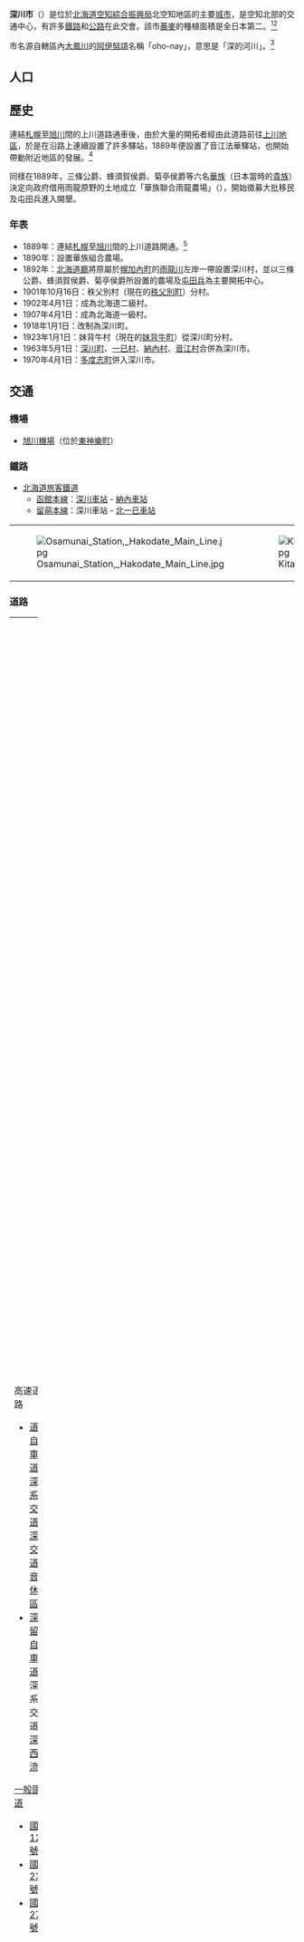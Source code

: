 {{日本都市
| 自治體名=深川市
| 圖像=JR Hakodate-Main-Line・Rumoi-Main-Line Fukagawa Station building.jpg
| 圖像大小=240px
| 圖像說明=[[深川站|深川站]]
| 市章=Symbol of Fukagawa Hokkaido.svg
| 市旗=Flag of Fukagawa, Hokkaido.svg
| 日文原名=深川市
| 平假名=ふかがわし
| 羅馬字拼音=Fukagawa-shi
| 都道府縣=北海道
| 支廳=空知綜合振興局
| 編號=01228-9
| 面積=529.23
| 邊界未定=
| 人口={{自治體人口/北海道|深川市}}
| 統計時間={{自治體人口/北海道|date}}
| 自治體=[[蘆別市|蘆別市]]、[[赤平市|赤平市]]、[[瀧川市|瀧川市]]、<br />[[妹背牛町|妹背牛町]]、[[秩父別町|秩父別町]]、[[沼田町|沼田町]]、<br />[[幌加內町|幌加內町]]、[[旭川市|旭川市]]、[[小平町|小平町]]
| 樹=[[白樺|白樺]]
| 花=[[菊花|菊花]]
| 鳥=[[杜鵑|杜鵑]]
| 其他象徵物=
| 其他象徵=
| 市長=[[山下貴史|山下貴史]]
| 卸任日期=
| 議員數=16
| 郵遞區號=074-8650
| 所在地=深川市2條17番17號
| 電話號碼=162-26-2202
| 外部連結=http://www.city.fukagawa.hokkaido.jp/
| 經度=
| 緯度=
| 地圖=Fukagawa in Sorachi Subprefecture.gif
| 地圖大小=200px
| 註記=人口：[http://www.city.fukagawa.hokkaido.jp/web/section/shimin/10814001.php 深川市官方網頁]
}}
'''深川市'''（{{jpn|j=深川市|hg=ふかがわし|rm=Fukagawa shi|f=y}}）是位於[[北海道|北海道]][[空知綜合振興局|空知綜合振興局]]北空知地區的主要[[城市|城市]]，是空知北部的交通中心，有許多[[鐵路|鐵路]]和[[公路|公路]]在此交會。該市[[蕎麥|蕎麥]]的種植面積是全日本第二。<ref>{{cite web| url=http://www.city.fukagawa.hokkaido.jp/web/section/kikaku/dl/10207001_1.pdf| title=深川市地區新能量理想（第2章 地域特性的檢討　第2節 社會經濟條件）| publisher=深川市政府| format=PDF| accessdate=2008年2月19日| language=ja| deadurl=yes| archiveurl=https://web.archive.org/web/20071221230750/http://www.city.fukagawa.hokkaido.jp/web/section/kikaku/dl/10207001_1.pdf| archivedate=2007年12月21日}}</ref><ref>{{cite web| url=http://www.city.fukagawa.hokkaido.jp/web/section/kikaku/10101002.php| title=成果寶物| publisher=深川市政府| accessdate=2008年2月19日| language=ja| deadurl=yes| archiveurl=https://web.archive.org/web/20071214211105/http://www.city.fukagawa.hokkaido.jp/web/section/kikaku/10101002.php| archivedate=2007年12月14日}}</ref>

市名源自轄區內[[大鳳川|大鳳川]]的[[阿伊努語|阿伊努語]]名稱「oho-nay」，意思是「深的河川」。<ref>{{cite web| url=http://kam-r.sub.jp/ainu/soratisi.html| title=空知支廳| publisher=カムイミンタラ| accessdate=2008年2月19日| language=ja| archive-url=https://web.archive.org/web/20080213021139/http://kam-r.sub.jp/ainu/soratisi.html| archive-date=2008年2月13日| dead-url=yes}}</ref>

== 人口 ==
{{日本人口統計| location=Fukagawa, Hokkaido}}

== 歷史 ==
連結[[札幌|札幌]]至[[旭川|旭川]]間的上川道路通車後，由於大量的開拓者經由此道路前往[[上川支廳|上川地區]]，於是在沿路上連續設置了許多驛站，1889年便設置了音江法華驛站，也開始帶動附近地區的發展。<ref>{{cite web| url=http://www.city.fukagawa.hokkaido.jp/web/section/kikaku/10209002_2.php| title=開拓時| publisher=深川市政府| accessdate=2008年2月19日| language=ja| deadurl=yes| archiveurl=https://web.archive.org/web/20071221225555/http://www.city.fukagawa.hokkaido.jp/web/section/kikaku/10209002_2.php| archivedate=2007年12月21日}}</ref>

同樣在1889年，三條公爵、蜂須賀侯爵、菊亭侯爵等六名[[華族_(日本)|華族]]（日本當時的[[貴族|貴族]]）決定向政府借用雨龍原野的土地成立「華族聯合雨龍農場」（{{lang|ja|華族組合雨竜農場}}），開始徵募大批移民及屯田兵進入開墾。

=== 年表 ===
*1889年：連結[[札幌|札幌]]至[[旭川|旭川]]間的上川道路開通。<ref>{{cite web| url=http://www.city.fukagawa.hokkaido.jp/web/section/kikaku/10209001.php| title=深川市的介紹| publisher=深川市政府| accessdate=2008年2月19日| language=ja| deadurl=yes| archiveurl=https://web.archive.org/web/20080205030003/http://www.city.fukagawa.hokkaido.jp/web/section/kikaku/10209001.php| archivedate=2008年2月5日}}</ref>
*1890年：設置華族組合農場。
*1892年：[[北海道廳|北海道廳]]將原屬於[[幌加內町|幌加內町]]的[[雨龍川|雨龍川]]左岸一帶設置深川村，並以三條公爵、蜂須賀侯爵、菊亭侯爵所設置的農場及[[屯田兵|屯田兵]]為主要開拓中心。
*1901年10月16日：秩父別村（現在的[[秩父別町|秩父別町]]）分村。
*1902年4月1日：成為北海道二級村。
*1907年4月1日：成為北海道一級村。
*1918年1月1日：改制為深川町。
*1923年1月1日：妹背牛村（現在的[[妹背牛町|妹背牛町]]）從深川町分村。
*1963年5月1日：[[深川町|深川町]]、[[一已村|一已村]]、[[納內村|納內村]]、[[音江村|音江村]]合併為深川市。
*1970年4月1日：[[多度志町|多度志町]]併入深川市。

== 交通 ==
=== 機場 ===
* [[旭川機場|旭川機場]]（位於[[東神樂町|東神樂町]]）

=== 鐵路 ===
* [[北海道旅客鐵道|北海道旅客鐵道]]
** [[函館本線|函館本線]]：[[深川車站|深川車站]] - [[納內車站|納內車站]]
** [[留萌本線|留萌本線]]：深川車站 - [[北一已車站|北一已車站]]

{| border="0" 
|- 
|[[File:Osamunai_Station,_Hakodate_Main_Line.jpg|thumb]] || [[File:Kitaichiyan_Station,_Rumoi_Main_Line_20040630.jpg|thumb]]
|}

=== 道路 ===

{| width="100%"
|-----
| valign="top" width="50%" |
;高速道路
* [[道央自動車道|道央自動車道]]：[[深川系統交流道|深川系統交流道]] - [[深川交流道|深川交流道]] - [[音江休息區|音江休息區]]
* [[深川留萌自動車道|深川留萌自動車道]]：深川系統交流道 - [[深川西交流道|深川西交流道]]
;[[一般國道|一般國道]]
* [[國道12號|國道12號]]
* [[國道233號|國道233號]]
* [[國道275號|國道275號]]
| valign="top" | 
;[[主要地方道|主要地方道]]
* 北海道道4號旭川蘆別線
* 北海道道47號深川雨龍線
* 北海道道57號旭川深川線
* 北海道道79號深川豐里線
* 北海道道94號增毛稻田線
* 北海道道98號旭川多度志線
;[[都道府縣道|道道]]
* 北海道道281號深川多度志線
* 北海道道284號深川停車場線
* 北海道道429號多度志停車場線
* 北海道道693號鷹泊鷹泊停車場線
* 北海道道875號多度志一已線
* 北海道道916號湯內園線
* 北海道道920號幌內湯內線
|}

=== 巴士 ===
[[File:Fukagawa_Terminal.jpg|thumb]]
* [[北海道中央巴士|北海道中央巴士]]
** 高速留萌號
** 高速旭川號
* [[JR北海道巴士|JR北海道巴士]]
** 深名線 
* [[道北巴士|道北巴士]]、[[沿岸巴士|沿岸巴士]]
** 留萌旭川線、快速留萌旭川線

== 觀光景點 ==

{| width="100%"
|-----
| valign="top" width="50%" |
=== 觀光 ===
* 國見峰
* 東洲館
* 櫻山遊園地
| valign="top" width="50%" |
=== 文化遺產 ===
* 音江環狀石（國指定史跡）
* 多度志獅子舞（深川市指定無形民俗文化財）
* 納內町猩猩獅子舞（深川市指定無形民俗文化財）
|}

== 教育 ==
=== 短期大學 ===
* [[拓殖大學北海道短期大學|拓殖大學北海道短期大學]]

=== 高等學校 ===

{| width="100%"
|-----
| valign="top" width="33%" |
* [http://www.hukagawanishi.hokkaido-c.ed.jp/ 道立深川西高等學校] {{Wayback|url=http://www.hukagawanishi.hokkaido-c.ed.jp/ |date=20201025003550 }}
| valign="top" width="33%" |
* [http://www.fukatoko.hokkaido-c.ed.jp/ 道立深川東高等學校] {{Wayback|url=http://www.fukatoko.hokkaido-c.ed.jp/ |date=20060906224705 }}
| valign="top" width="33%" |
* [http://www.clark.ed.jp/ Clark記念國際高等學校] {{Wayback|url=http://www.clark.ed.jp/ |date=20210321074842 }}
|}

=== 專修學校 ===

{| width="100%"
|-----
| valign="top" width="50%" |
* 深川市立高等看護學院
| valign="top" width="50%" |
* 深川醫師會准看護學院
|}

=== 中學校 ===

{| width="100%"
|-----
| valign="top" width="33%" |
* 深川市立深川中學校
* 深川市立一已中學校
| valign="top" width="33%" |
* 深川市立納內中學校
* 深川市立音江中學校
| valign="top" width="33%" |
* 深川市立多度志中學校
|}

=== 小學校 ===

{| width="100%"
|-----
| valign="top" width="33%" |
* 深川市立深川小學校
* 深川市立一已小學校
| valign="top" width="33%" |
* 深川市立北新小學校
* 深川市立納內小學校
| valign="top" width="33%" |
* 深川市立音江小學校
* 深川市立多度志小學校
|}

== 姊妹市・友好都市 ==
=== 海外 ===
* {{flagicon|Canada}} [[亞博斯福|亞博斯福]]（[[加拿大|加拿大]] [[不列顛哥倫比亞|不列顛哥倫比亞]]）

== 本地出身之名人 ==
* [[石黑達昌|石黑達昌]]：[[作家|作家]]、[[醫生|醫生]]
* [[小川東洲|小川東洲]]：[[書法家|書法家]]
* [[荻原ゆかり|荻原ゆかり]]：[[女演員|女演員]]
* [[木下博勝|木下博勝]]：[[醫生|醫生]]
* [[兒島仁|兒島仁]]：前[[日本電信電話|日本電信電話]][[社長|社長]]
* [[谷內友美|谷內友美]]：[[配音員|配音員]]、女演員
* [[二所之關|二所之關]][[親方|親方]]：[[大相撲|大相撲]][[年寄|年寄]]、前[[關脇|關脇]]
* [[松島正幸|松島正幸]]：[[畫家|畫家]]
* [[山田吾一|山田吾一]]：[[俳優|俳優]]
* [[唯是震一|唯是震一]]：[[作曲家|作曲家]]

==參考資料==
{{reflist}}

== 外部連結 ==
{{commonscat|Fukagawa, Hokkaido}}
* {{Ja icon}}[http://www.fukanavi.com/ 深川地區生活情報] {{Wayback|url=http://www.fukanavi.com/ |date=20210319161231 }}
* {{Ja icon}}[https://web.archive.org/web/20061009112342/http://www.k2.dion.ne.jp/~sinren/ 深川商店街振興組合聯合會]
* {{Ja icon}}[https://web.archive.org/web/20080210131013/http://fukagawajc.tuzikaze.com/ 深川青年會議所]
* {{Ja icon}}[https://web.archive.org/web/20081119142311/http://fukajyu.net/ 深川市果樹協會]
* {{Ja icon}}[https://web.archive.org/web/20080201005716/http://www3.ocn.ne.jp/~kitasora/ 北空知農會]
* {{Ja icon}}[http://www.fukakoku.net/ 深川國際交流協會] {{Wayback|url=http://www.fukakoku.net/ |date=20210126000247 }}
* {{Ja icon}}[http://www.yyclub.net/~tfk/ 東京深川會]{{dead link|date=2018年3月 |bot=InternetArchiveBot |fix-attempted=yes }}

{{空知支廳}}
{{Authority control}}